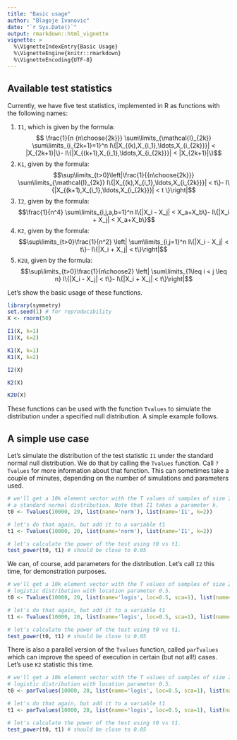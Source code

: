 ```yaml
---
title: "Basic usage"
author: "Blagoje Ivanovic"
date: "`r Sys.Date()`"
output: rmarkdown::html_vignette
vignette: >
  %\VignetteIndexEntry{Basic Usage}
  %\VignetteEngine{knitr::rmarkdown}
  %\VignetteEncoding{UTF-8}
---
```



## Available test statistics
Currently, we have five test statistics, implemented in R as functions with the
following names:

1. `I1`, which is given by the formula:
  $$ \frac{1}{n {n\choose{2k}}} \sum\limits_{\mathcal{I}_{2k}}
    \sum\limits_{i_{2k+1}=1}^n I\{|X_{(k),X_{i_1},\ldots,X_{i_{2k}}}|
     < |X_{2k+1}|\}- I\{|X_{(k+1),X_{i_1},\ldots,X_{i_{2k}}}| <
     |X_{2k+1}|\}$$
1. `K1`, given by the formula:
  $$\sup\limits_{t>0}\left|\frac{1}{{n\choose{2k}}}
     \sum\limits_{\mathcal{I}_{2k}} I\{|X_{(k),X_{i_1},\ldots,X_{i_{2k}}}|
     < t\}- I\{|X_{(k+1),X_{i_1},\ldots,X_{i_{2k}}}| < t \}\right|$$
1. `I2`, given by the formula:
  $$\frac{1}{n^4} \sum\limits_{i,j,a,b=1}^n I\{|X_i - X_j| <
     X_a+X_b\}- I\{|X_i + X_j| < X_a+X_b\}$$
1. `K2`, given by the formula:
  $$\sup\limits_{t>0}\frac{1}{n^2} \left| \sum\limits_{i,j=1}^n
     I\{|X_i - X_j| < t\}- I\{|X_i + X_j| < t\}\right|$$
1. `K2U`, given by the formula:
  $$\sup\limits_{t>0}\frac{1}{n\choose2} \left| \sum\limits_{1\leq i < j \leq n}
     I\{|X_i - X_j| < t\}- I\{|X_i + X_j| < t\}\right|$$

Let's show the basic usage of these functions.
```r
library(symmetry)
set.seed(1) # for reproducibility
X <- rnorm(50)
```
```r
I1(X, k=1)
I1(X, k=2)

K1(X, k=1)
K1(X, k=2)

I2(X)

K2(X)

K2U(X)
```

These functions can be used with the function `Tvalues` to simulate the
distribution under a specified null distribution. A simple example follows.

## A simple use case

Let's simulate the distribution of the test statistic `I1` under the standard
normal null distribution. We do that by calling the `Tvalues` function. Call
`?Tvalues` for more information about that function. This can sometimes take
a couple of minutes, depending on the number of simulations and parameters used.

```r
# we'll get a 10k element vector with the T values of samples of size 20 from
# a standard normal distribution. Note that I1 takes a parameter k.
t0 <- Tvalues(10000, 20, list(name='norm'), list(name='I1', k=2))

# let's do that again, but add it to a variable t1
t1 <- Tvalues(10000, 20, list(name='norm'), list(name='I1', k=2))

# let's calculate the power of the test using t0 vs t1.
test_power(t0, t1) # should be close to 0.05
```

We can, of course, add parameters for the distribution. Let's call `I2` this
time, for demonstration purposes.

```r
# we'll get a 10k element vector with the T values of samples of size 20 from
# logistic distribution with location parameter 0.5.
t0 <- Tvalues(10000, 20, list(name='logis', loc=0.5, sca=1), list(name='I2'))

# let's do that again, but add it to a variable t1
t1 <- Tvalues(10000, 20, list(name='logis', loc=0.5, sca=1), list(name='I2'))

# let's calculate the power of the test using t0 vs t1.
test_power(t0, t1) # should be close to 0.05
```

There is also a parallel version of the `Tvalues` function, called `parTvalues`
which can improve the speed of execution in certain (but not all!) cases.
Let's use `K2` statistic this time.
```r
# we'll get a 10k element vector with the T values of samples of size 20 from
# logistic distribution with location parameter 0.5.
t0 <- parTvalues(10000, 20, list(name='logis', loc=0.5, sca=1), list(name='K2'))

# let's do that again, but add it to a variable t1
t1 <- parTvalues(10000, 20, list(name='logis', loc=0.5, sca=1), list(name='K2'))

# let's calculate the power of the test using t0 vs t1.
test_power(t0, t1) # should be close to 0.05
```
